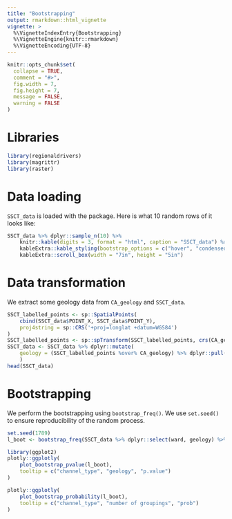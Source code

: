 ```yaml
---
title: "Bootstrapping"
output: rmarkdown::html_vignette
vignette: >
  %\VignetteIndexEntry{Bootstrapping}
  %\VignetteEngine{knitr::rmarkdown}
  %\VignetteEncoding{UTF-8}
---
```


```r
knitr::opts_chunk$set(
  collapse = TRUE,
  comment = "#>",
  fig.width = 7,
  fig.height = 7,
  message = FALSE,
  warning = FALSE
)
```

# Libraries

```r
library(regionaldrivers)
library(magrittr)
library(raster)
```

# Data loading

`SSCT_data` is loaded with the package.
Here is what 10 random rows of it looks like:

```r
SSCT_data %>% dplyr::sample_n(10) %>%
	knitr::kable(digits = 3, format = "html", caption = "SSCT_data") %>% 
	kableExtra::kable_styling(bootstrap_options = c("hover", "condensed")) %>% 
	kableExtra::scroll_box(width = "7in", height = "5in")	
```

# Data transformation

We extract some geology data from `CA_geology` and `SSCT_data`.

```r
SSCT_labelled_points <- sp::SpatialPoints(
	cbind(SSCT_data$POINT_X, SSCT_data$POINT_Y), 
	proj4string = sp::CRS('+proj=longlat +datum=WGS84')
)
SSCT_labelled_points <- sp::spTransform(SSCT_labelled_points, crs(CA_geology))
SSCT_data <- SSCT_data %>% dplyr::mutate(
	geology = (SSCT_labelled_points %over% CA_geology) %>% dplyr::pull(GENERAL)
	)
head(SSCT_data)
```

# Bootstrapping

We perform the bootstrapping using `bootstrap_freq()`.
We use `set.seed()` to ensure reproducibility of the random process.

```r
set.seed(1789)
l_boot <- bootstrap_freq(SSCT_data %>% dplyr::select(ward, geology) %>% na.omit())
```

```r
library(ggplot2)
plotly::ggplotly(
	plot_bootstrap_pvalue(l_boot),
	tooltip = c("channel_type", "geology", "p.value")
)	
```

```r

plotly::ggplotly(
	plot_bootstrap_probability(l_boot),
	tooltip = c("channel_type", "number of groupings", "prob")
)	
```